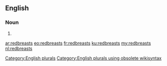 ==English==

===Noun===
{{head|en}}

# {{plural of|redbreast}}

[[Category:English plurals]][[Category:English plurals using obsolete wikisyntax]]

[[ar:redbreasts]]
[[eo:redbreasts]]
[[fr:redbreasts]]
[[ku:redbreasts]]
[[my:redbreasts]]
[[nl:redbreasts]]